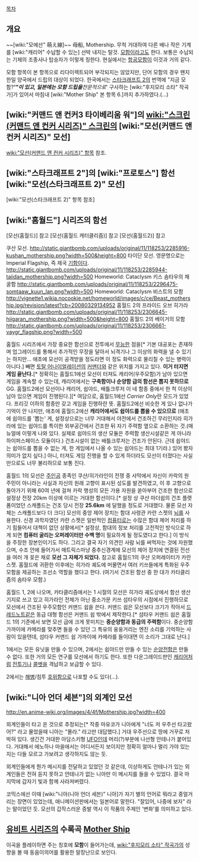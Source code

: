 [[목차]]

== 개요 ==
~~[wiki:"모에선" 萌え線]~~
母船, Mothership. 무척 거대하여 다른 배나 작은 기계를 [wiki:"캐리어" 수납할 수 있는] 선박 내지는 탈것. [[모함]]이라고도 한다. 보통은 수납되는 기체의 조종사나 탑승자가 이렇게 칭한다. 현실에서는 [[항공모함]]이 이것과 거의 같다.

모함 항목이 본 항목으로 리다이렉트되어 부각되지는 않았지만, 단어 모함의 경우 왠지 한일 양국에서 드립의 대상이 되었다. 한국에서는 [[스타크래프트 2]]의 번역에 "지금 모함?''''''"이 있고, 일본에는 모함 드립을 '''전문적으로''' 구사하는 [wiki:"후지모리 소타" 작곡가]가 있어서 마침내 [wiki:"Mother Ship" 본 항목 6.]까지 추가하였다.(...)

== [wiki:"커맨드 앤 컨커3 타이베리움 워"]의 [[wiki:"스크린(커맨드 앤 컨커 시리즈)" 스크린]]의 [wiki:"모선(커맨드 앤 컨커 시리즈)" 모선] ==

[[wiki:"모선(커맨드 앤 컨커 시리즈)" 항목]] 참조.

== [wiki:"스타크래프트 2"]의 [wiki:"프로토스"] 함선 [wiki:"모선(스타크래프트 2)" 모선] ==
[wiki:"모선(스타크래프트 2)" 항목 참조]

== [wiki:"홈월드"] 시리즈의 함선 ==
[모선(홈월드)] 참고
[모선(홈월드 캐터클리즘)] 참고
[모선(홈월드2)] 참고

쿠산 모선.
http://static.giantbomb.com/uploads/original/11/118253/2285916-kushan_mothership.png?width=500&height=800
타이단 모선. 영문명으로는 Imperial Flagship, 즉 제국 [[기함]]이다.
http://static.giantbomb.com/uploads/original/11/118253/2285944-taiidan_mothership.png?width=500
Homeworld: Cataclysm 키스 솜타우의 채굴함
http://static.giantbomb.com/uploads/original/11/118253/2296475-somtaaw_kuun_lan.png?width=500
Homeworld: Cataclysm 비스트의 모함
http://vignette1.wikia.nocookie.net/homeworld/images/c/ce/Beast_mothership.jpg/revision/latest?cb=20080329134952
홈월드 2의 프라이드 오브 히가라
http://static.giantbomb.com/uploads/original/11/118253/2306645-hiigaran_mothership.png?width=500&height=800
홈월드 2의 베이거의 모함
http://static.giantbomb.com/uploads/original/11/118253/2306661-vaygr_flagship.png?width=500

홈월드 시리즈에서 가장 중요한 함선으로 전투에서 [[무능]]한 점을[* 기본 대공포는 존재하며 업그레이드를 통해서 추가적인 무장을 달아서 뇌격기나 그 이상의 화력을 낼 수 있기는 하지만... 애초에 모선이 공격받을 정도라면 이 정도 화력으로 물리칠 수 있는 병력이 아니다.] 빼면 [[토탈 어나이얼레이션]]의 [[커맨더]]와 같은 위치를 가지고 있다. '''이거 터지면 게임 끝난다.'''[* 정확히는 홈월드1에선 모선이 터져도 캐리어(우주모함)가 남아 있으면 게임을 계속할 수 있는데, 캐리어에서는 '''구축함이나 순양함 급의 함선은 뽑지 못하므로''' GG. 홈월드2에선 모선이나 캐리어, 쉽야드, 배틀크루저 이 네 함종 중에서 한 척 이상이 남아 있으면 게임이 진행된다.][* 여담으로, 홈월드1에선 ''Carrier Only''란 모드가 있었다. 프리깃 이하의 함종만 갖고 게임을 진행하란 뜻. 홈월드2에선 비슷한 게 있나 없나가 기억이 안 나지만, 애초에 홈월드2에선 '''캐리어에서도 쉽야드를 뽑을 수 있으므로''' (애초에 쉽야드를 '뽑는' 게, 설정상으로는 너무 거대해서 야전에서 건조하긴 무리인지라 히가라에 있는 쉽야드를 특이한 외부공간에서 건조한 뒤 자기 주력함 옆으로 소환하는 것.(매뉴얼에 이렇게 나와 있다. 실제로 쉽야드의 생산 모듈은 주력함 생산시설같은 게 아니라 하이퍼스페이스 모듈이다.) 건조시설이 없는 배틀크루저는 건조가 안된다. 근데 쉽야드는 쉽야드를 뽑을 수 없는 게, 한 게임에서 나올 수 있는 쉽야드는 최대 1기라.) 있어 봤자 의미가 없지 싶다.] 아니, 터져도 게임 진행을 할 수 있게 하더라도 모선이 터졌다는 사실만으로도 너무 불리하므로 보통 진다.

홈월드 1의 모선은 [[주인공]] 종족인 쿠샨/히가라인이 전쟁 중 사막에서 자신이 카락의 원주민이 아니라는 사실과 자신의 원래 고향이 표시된 성도를 발견하였고, 이 후 고향으로 돌아가기 위해 60여 년에 걸쳐 카락 행성의 모든 가용 자원을 쏟아부어 건조한 함선으로 설정상 전장 20km 이상에 이르는 거대한 함선이다.[* 설정 상 쿠샨 마더쉽의 건조 플랫폼이었던 스캐폴드는 건조 당시 전장 '''25.6km''' 에 달했을 정도로 거대했다. 물론 모선 자체는 스캐폴드보다 더 크다]  모선의 중앙 제어 장치는 함대 사령관 카란 스젯의 [[뇌]]를 사용한다. 신경 과학자였던 카란 스젯은 일반적인 [[컴퓨터]]로는 수많은 함대 제어 처리를 하기 힘들어서 대책이 없던 상황에서[* 설정상, 함대의 정보 처리를 고전적인 방식으로 하게 되면 '''컴퓨터 굴리는 오퍼레이터만 수백 명'''이 필요하게 될 정도였다고 한다.] 이 방식을 주장한 장본인이기도 하다. 그리고 결국 자기 의견인 사람 뇌를 써먹자는 것에 자원했으며, 수조 안에 들어가서 매트릭스마냥 중추신경계에 모선의 제어 장치에 연결된 전선을 여러 개 꽂은 채로 '''모선 그 자체가 되었다.''' 참고로 홈월드1의 쿠샨 오퍼레이터가 카란 스젯. 홈월드에 귀환한 이후에는 히가라 궤도에 머물면서 여러 키쓰들에게 특화된 우주모함을 제공하는 조선소 역할을 했다고 한다. (여기서 건조된 함선 중 한 대가 카타클리즘의 솜타우 모함.)

홈월드 1, 2에 나오며, 카타클리즘에서는 1 시절의 모선은 히가라 궤도상에서 함선 생산 기지로 쓰고 있고 히가라인 전체가 아닌 중소가문 키쓰 섬타우의 시점에서 진행하므로 모선에서 건조된 우주모함인 커맨드 쉽을 쓴다. 커맨드 쉽은 모선보다 크기가 작아서 [[드레드노트]]같은 동급 대형 함선은 커맨드 쉽 밖에서 제작한다.[* 섬타우 커맨드 쉽은 홈월드 1의 기준에서 보면 모선 급에 크게 못미치는 '''중순양함과 동급의 주력함'''이다. 중순양함 가까이에 카메라를 맞추면 들을 수 있던 그 특유의 웅웅거리는 엔진 소리를 기억하는 사람이 있을텐데, 섬타우 커맨드 쉽 가까이에 카메라를 들이대면 이 소리가 그대로 난다.]

1에서는 모든 유닛을 만들 수 있으며, 2에서는 쉽야드만 만들 수 있는 [[순양전함]]은 만들 수 없다. 또한 거의 모든 연구를 모선에서 하기도 한다. 또한 다운그레이드판인 [[캐리어]]처럼 [[전투기]]나 [[콜벳]]을 격납하고 보급할 수 있다.

2에서는 [[해병]]/침투 [[호위함]]으로 나포할 수도 있다(…).
== [wiki:"니아 언더 세븐"]의 외계인 모선 ==
http://en.anime-wiki.org/images/4/4f/Mothership.jpg?width=400

외계인들이 타고 온 것으로 추정되는[* 작중 마유코가 니아에게 "너도 저 우주선 타고왔어?" 라고 물었을때 니아는 "몰라." 라고만 대답했다.] 거대 우주선으로 땅에 거꾸로 처박혀 있다. 생긴건 거대한 아담스키형 [[UFO]]인데 머리(?)부분에 나선형 안테나가 붙어있다. 거대해서 에노하나 마을에서는 어디서든지 보이지만 정확히 얼마나 멀리 가야 있는지는 다들 모르고 가보려고 생각하지도 않는 듯.

외계인들에게 뭔가 메시지를 전달하고 있었던 것 같은데, 이상하게도 안테나가 있는 외계인들은 전혀 듣지 못하고 안테나가 없는 니아만 이 메시지를 들을 수 있었다. 결국 마지막에 갑자기 빛과 함께 사라져버렸다.

코믹스에선 이때 [wiki:"니아(니아 언더 세븐)" 니아]가 자기 별의 언어로 뭐라고 중얼거리는 장면이 있었는데, 애니메이션판에서는 일본어로 말한다. "잘있어, 나중에 보자" 라는 말이었던 듯. 모선의 갑작스러운 증발 역시 이 작품의 주제인 '변화'를 의미하고 있다.

== [[유비트 시리즈]]의 수록곡 [[Mother Ship]] ==
이곡을 플레이하면 주는 칭호에 '''모함'''이 들어가는데, [[wiki:"후지모리 소타" 작곡가]]의 성향을 볼 때 동음이의어를 활용한 말장난으로 보인다.
